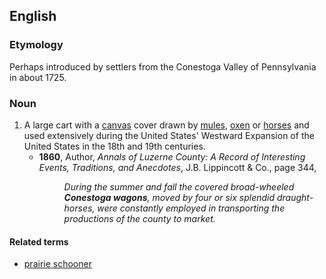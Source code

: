 ==English==
{{wikipedia}}
===Etymology===
Perhaps introduced by settlers from the Conestoga Valley of Pennsylvania in about 1725.

===Noun===
{{en-noun}}

# A large cart with a [[canvas]] cover drawn by [[mules]], [[oxen]] or [[horses]] and used extensively during the United States' Westward Expansion of the United States in the 18th and 19th centuries.
#*'''1860''', Author, ''Annals of Luzerne County: A Record of Interesting Events, Traditions, and Anecdotes'', J.B. Lippincott & Co., page 344,
#*: ''During the summer and fall the covered broad-wheeled '''Conestoga wagons''', moved by four or six splendid draught-horses, were constantly employed in transporting the productions of the county to market.''

====Related terms====
* [[prairie schooner]]